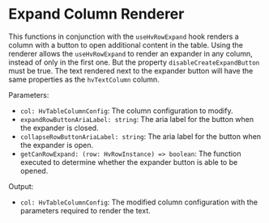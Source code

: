 
<Meta title="Guides/Table/Table Renderers/Renderers/Expand Column Renderer" />

# Expand Column Renderer

This functions in conjunction with the `useHvRowExpand` hook renders a column with a button to open additional content in the table.
Using the renderer allows the `useHvRowExpand` to render an expander in any column, instead of only in the first one. But the property
`disableCreateExpandButton` must be true. The text rendered next to the expander button will have the same properties as the `hvTextColumn` column.

Parameters:

- `col: HvTableColumnConfig`: The column configuration to modify.
- `expandRowButtonAriaLabel: string`: The aria label for the button when the expander is closed.
- `collapseRowButtonAriaLabel: string`: The aria label for the button when the expander is open.
- `getCanRowExpand: (row: HvRowInstance) => boolean`: The function executed to determine whether the expander button is able to be opened.

Output:

- `col: HvTableColumnConfig`: The modified column configuration with the parameters required to render the text.

<Canvas>
  <Story name="Expand Column Renderer" story={ExpandColumnRendererStory} />
</Canvas>
